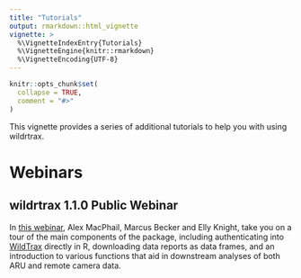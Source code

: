 ```yaml
---
title: "Tutorials"
output: rmarkdown::html_vignette
vignette: >
  %\VignetteIndexEntry{Tutorials}
  %\VignetteEngine{knitr::rmarkdown}
  %\VignetteEncoding{UTF-8}
---
```


```r

knitr::opts_chunk$set(
  collapse = TRUE,
  comment = "#>"
)

```

This vignette provides a series of additional tutorials to help you with using wildrtrax. 

# Webinars 

## wildrtrax 1.1.0 Public Webinar

In [this webinar](https://www.youtube.com/watch?v=bckccZFRq7s&ab_channel=-abmicoms), Alex MacPhail, Marcus Becker and Elly Knight, take you on a tour of the main components of the package, including authenticating into [WildTrax](https://wildtrax.ca/) directly in R, downloading data reports as data frames, and an introduction to various functions that aid in downstream analyses of both ARU and remote camera data.
